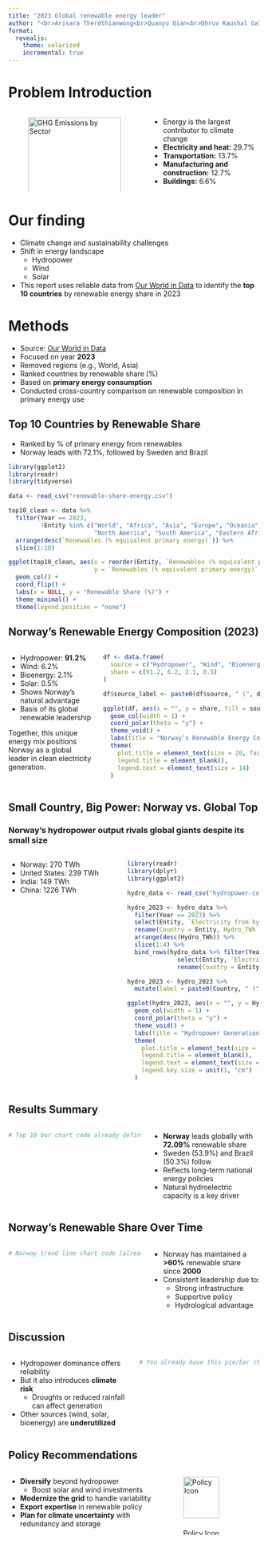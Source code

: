 ```yaml
---
title: "2023 Global renewable energy leader"
author: "<br>Arisara Therdthianwong<br>Quanyu Qian<br>Dhruv Kaushal Gal"
format:
  revealjs:
    theme: solarized
    incremental: true
---
```


# Problem Introduction

:::: {.columns}

::: {.column width="55%"}
![GHG Emissions by Sector](images/all-gas.png){#fig-ghg width="100%"}
:::

::: {.column width="45%"}
- Energy is the largest contributor to climate change  
- **Electricity and heat:** 29.7%  
- **Transportation:** 13.7%  
- **Manufacturing and construction:** 12.7%  
- **Buildings:** 6.6%  
:::

::::

# Our finding

-   Climate change and sustainability challenges
-   Shift in energy landscape
    -   Hydropower
    -   Wind
    -   Solar
-   This report uses reliable data from [Our World in Data](https://ourworldindata.org/renewable-energy) to identify the **top 10 countries** by renewable energy share in 2023

# Methods

- Source: [Our World in Data](https://ourworldindata.org/renewable-energy)
- Focused on year **2023**  
- Removed regions (e.g., World, Asia)  
- Ranked countries by renewable share (%)  
- Based on **primary energy consumption**
- Conducted cross-country comparison on renewable composition in primary energy use

## Top 10 Countries by Renewable Share


- Ranked by % of primary energy from renewables  
- Norway leads with 72.1%, followed by Sweden and Brazil

```r
library(ggplot2)
library(readr)
library(tidyverse)

data <- read_csv("renewable-share-energy.csv")

top10_clean <- data %>%
  filter(Year == 2023, 
         !Entity %in% c("World", "Africa", "Asia", "Europe", "Oceania", 
                        "North America", "South America", "Eastern Africa (EI)")) %>%
  arrange(desc(`Renewables (% equivalent primary energy)`)) %>%
  slice(1:10)

ggplot(top10_clean, aes(x = reorder(Entity, `Renewables (% equivalent primary energy)`), 
                        y = `Renewables (% equivalent primary energy)`, fill = Entity)) +
  geom_col() +
  coord_flip() +
  labs(x = NULL, y = "Renewable Share (%)") +
  theme_minimal() +
  theme(legend.position = "none")
```


## Norway's Renewable Energy Composition (2023)

::: {.columns}

::: {.column width="35%"}
- Hydropower: **91.2%**  
- Wind: 6.2%  
- Bioenergy: 2.1%  
- Solar: 0.5%  
- Shows Norway's natural advantage  
- Basis of its global renewable leadership

Together, this unique energy mix positions Norway as a global leader in clean electricity generation.
:::

::: {.column width="65%"}

```r
df <- data.frame(
  source = c("Hydropower", "Wind", "Bioenergy", "Solar"),
  share = c(91.2, 6.2, 2.1, 0.5)
)

df$source_label <- paste0(df$source, " (", df$share, "%)")

ggplot(df, aes(x = "", y = share, fill = source_label)) +
  geom_col(width = 1) +
  coord_polar(theta = "y") +
  theme_void() +
  labs(title = "Norway’s Renewable Energy Composition (2023)") +
  theme(
    plot.title = element_text(size = 20, face = "bold", hjust = 0.5),
    legend.title = element_blank(), 
    legend.text = element_text(size = 14)  
  )
```

:::

:::

## Small Country, Big Power: Norway vs. Global Top

### Norway’s hydropower output rivals global giants despite its small size

::: {.columns}

::: {.column width="45%"}
-	Norway: 270 TWh 
-	United States: 239 TWh 
-	India: 149 TWh 
-	China: 1226 TWh 
:::

::: {.column width="55%"}

```r
library(readr)
library(dplyr)
library(ggplot2)

hydro_data <- read_csv("hydropower-consumption.csv")

hydro_2023 <- hydro_data %>%
  filter(Year == 2023) %>%
  select(Entity, `Electricity from hydro - TWh`) %>%
  rename(Country = Entity, Hydro_TWh = `Electricity from hydro - TWh`) %>%
  arrange(desc(Hydro_TWh)) %>%
  slice(1:4) %>%
  bind_rows(hydro_data %>% filter(Year == 2023, Entity == "Norway") %>%
              select(Entity, `Electricity from hydro - TWh`) %>%
              rename(Country = Entity, Hydro_TWh = `Electricity from hydro - TWh`))

hydro_2023 <- hydro_2023 %>%
  mutate(label = paste0(Country, " (", round(Hydro_TWh, 2), " TWh)"))

ggplot(hydro_2023, aes(x = "", y = Hydro_TWh, fill = label)) +
  geom_col(width = 1) +
  coord_polar(theta = "y") +
  theme_void() +
  labs(title = "Hydropower Generation by Country (2023)") +
  theme(
    plot.title = element_text(size = 20, face = "bold", hjust = 0.5),
    legend.title = element_blank(),
    legend.text = element_text(size = 14),
    legend.key.size = unit(1, "cm")
  )
```


:::

:::



## Results Summary

:::: {.columns}

::: {.column width="55%"}

```r
# Top 10 bar chart code already defined in your file, so reuse it here.
```

:::

::: {.column width="45%"}
- **Norway** leads globally with **72.09%** renewable share  
- Sweden (53.9%) and Brazil (50.3%) follow  
- Reflects long-term national energy policies  
- Natural hydroelectric capacity is a key driver  
:::

::::



## Norway’s Renewable Share Over Time

:::: {.columns}

::: {.column width="55%"}

```r
# Norway trend line chart code (already present in your .qmd)
```

:::

::: {.column width="45%"}
- Norway has maintained a **>60%** renewable share since **2000**  
- Consistent leadership due to:  
  - Strong infrastructure  
  - Supportive policy  
  - Hydrological advantage  
:::

::::


## Discussion

:::: {.columns}

::: {.column width="50%"}
- Hydropower dominance offers reliability  
- But it also introduces **climate risk**  
  - Droughts or reduced rainfall can affect generation  
- Other sources (wind, solar, bioenergy) are **underutilized**  
:::

::: {.column width="50%"}

```r
# You already have this pie/bar chart in your code
```

:::

::::


## Policy Recommendations

:::: {.columns}

::: {.column width="60%"}

- **Diversify** beyond hydropower  
  - Boost solar and wind investments  
- **Modernize the grid** to handle variability  
- **Export expertise** in renewable policy  
- **Plan for climate uncertainty** with redundancy and storage  
:::

::: {.column width="40%"}
![Policy Icon](images/policy.png){width="80%"}  
:::

::::




